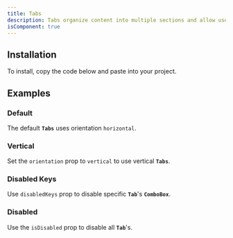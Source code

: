 ```yaml
---
title: Tabs
description: Tabs organize content into multiple sections and allow users to navigate between them.
isComponent: true
---
```


## Installation

To install, copy the code below and paste into your project.

<ComponentSource src="../../packages/ui/src/tabs.tsx" />

## Examples

### Default

The default **`Tabs`** uses orientation `horizontal`.

<ComponentExample name="tabs" story="default" />

### Vertical

Set the `orientation` prop to `vertical` to use vertical **`Tabs`**.

<ComponentExample name="tabs" story="vertical" />

### Disabled Keys

Use `disabledKeys` prop to disable specific **`Tab`**'s **`ComboBox`**.

<ComponentExample name="tabs" story="disabled-keys" />

### Disabled

Use the `isDisabled` prop to disable all **`Tab`**'s.

<ComponentExample name="tabs" story="disabled" />
